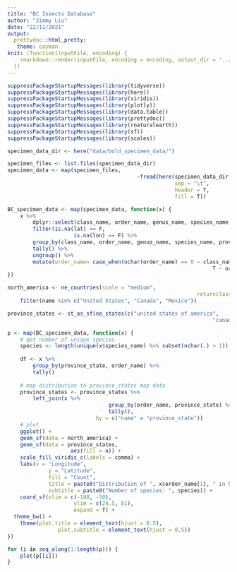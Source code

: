 ```yaml
---
title: "BC Insects Database"
author: "Jimmy Liu"
date: "22/11/2021"
output:
  prettydoc::html_pretty:
   theme: cayman
knit: (function(inputFile, encoding) {
    rmarkdown::render(inputFile, encoding = encoding, output_dir = "../docs")
  })
---
```


```r
suppressPackageStartupMessages(library(tidyverse))
suppressPackageStartupMessages(library(here))
suppressPackageStartupMessages(library(viridis))
suppressPackageStartupMessages(library(plotly))
suppressPackageStartupMessages(library(data.table))
suppressPackageStartupMessages(library(prettydoc))
suppressPackageStartupMessages(library(rnaturalearth))
suppressPackageStartupMessages(library(sf))
suppressPackageStartupMessages(library(scales))
```

```r
specimen_data_dir <- here("data/bold_specimen_data/")
```

```r
specimen_files <- list.files(specimen_data_dir)
specimen_data <- map(specimen_files,
										 ~fread(here(specimen_data_dir, .), 
										 			 sep = "\t", 
										 			 header = T,
										 			 fill = T))
```

```r
BC_specimen_data <- map(specimen_data, function(x) {
	x %>% 
		dplyr::select(class_name, order_name, genus_name, species_name, lat, lon, country, province_state) %>% 
		filter(is.na(lat) == F,
					 is.na(lon) == F) %>%
		group_by(class_name, order_name, genus_name, species_name, province_state, lat, lon) %>% 
		tally() %>% 
		ungroup() %>% 
		mutate(order_name= case_when(nchar(order_name) == 0 ~ class_name,
																 T ~ order_name))
})
```

```r
north_america <- ne_countries(scale = "medium",
															returnclass = "sf") %>% 
	filter(name %in% c("United States", "Canada", "Mexico"))

province_states <- st_as_sf(ne_states(c("united states of america",
																 "canada")))

p <- map(BC_specimen_data, function(x) {
	# get number of unique species
	species <- length(unique(x$species_name) %>% subset(nchar(.) > 1))
	
	df <- x %>% 
		group_by(province_state, order_name) %>% 
		tally()
	
	# map distribution to province_states map data
	province_states <- province_states %>% 
		left_join(x %>%
								group_by(order_name, province_state) %>%
								tally(),
							by = c("name" = "province_state"))
	# plot
	ggplot() +
	geom_sf(data = north_america) +
	geom_sf(data = province_states,
					aes(fill = n)) +
	scale_fill_viridis_c(labels = comma) +
	labs(x = "Longitude",
			 y = "Latitude",
			 fill = "Count",
			 title = paste0("Distribution of ", x$order_name[1], " in North America"),
			 subtitle = paste0("Number of species: ", species)) +
	coord_sf(xlim = c(-180, -50), 
					 ylim = c(24.5, 81),
					 expand = T) +
  theme_bw() +
	theme(plot.title = element_text(hjust = 0.5),
				plot.subtitle = element_text(hjust = 0.5))
})

for (i in seq_along(1:length(p))) {
	plot(p[[i]])
}
```